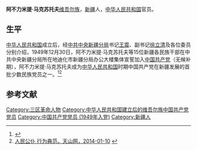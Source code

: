 {{expand|time=2015-03-11T13:23:33+00:00}}
{{orphan|time=2015-03-11T13:23:33+00:00}}
'''阿不力米提·马克苏托夫'''[[维吾尔族|维吾尔族]]，[[新疆|新疆]]人，[[中华人民共和国|中华人民共和国]]官员。

==生平==
[[中华人民共和国|中华人民共和国]]成立后，经[[中共中央新疆分局|中共中央新疆分局]]书记[[王震|王震]]、副书记[[徐立清|徐立清]]及各位委员分别介绍，1949年12月30日，阿不力米提·马克苏托夫等15位新疆各民族干部在中共中央新疆分局所在地迪化市新疆分局办公大楼集体宣誓加入[[中国共产党|中国共产党]]（无候补期），阿不力米提·马克苏托夫成为[[中华人民共和国|中华人民共和国]]时期中国共产党在新疆发展的首批少数民族党员之一。<ref>{{Cite web |url=http://www.hybsl.cn/zt/smnhy/ssssss1/2014-03-28/45521.html |title=胡德平，张治中先生谈新疆，胡耀邦史料信息网，2014-03-28 |accessdate=2015-03-11 |archive-date=2015-09-24 |archive-url=https://web.archive.org/web/20150924032029/http://www.hybsl.cn/zt/smnhy/ssssss1/2014-03-28/45521.html |dead-url=no }}</ref><ref name=tsw>[http://news.ts.cn/content/2014-01/10/content_9182217.htm 人民公仆 行为典范，天山网，2014-01-10] {{webarchive|url=https://web.archive.org/web/20160304095223/http://news.ts.cn/content/2014-01/10/content_9182217.htm |date=2016-03-04 }}</ref>

==参考文献==
{{reflist}}

[[Category:三区革命人物|Category:三区革命人物]]
[[Category:中华人民共和国建立后的维吾尔族中国共产党党员|Category:中华人民共和国建立后的维吾尔族中国共产党党员]]
[[Category:中国共产党党员_(1949年入党)|Category:中国共产党党员 (1949年入党)]]
[[Category:新疆人|Category:新疆人]]